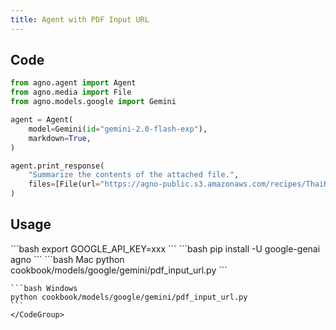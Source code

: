 ```yaml
---
title: Agent with PDF Input URL
---
```


## Code

```python cookbook/models/google/gemini/pdf_input_url.py
from agno.agent import Agent
from agno.media import File
from agno.models.google import Gemini

agent = Agent(
    model=Gemini(id="gemini-2.0-flash-exp"),
    markdown=True,
)

agent.print_response(
    "Summarize the contents of the attached file.",
    files=[File(url="https://agno-public.s3.amazonaws.com/recipes/ThaiRecipes.pdf")],
)
```

## Usage

<Steps>
  <Snippet file="create-venv-step.mdx" />

  <Step title="Set your API key">
    ```bash
    export GOOGLE_API_KEY=xxx
    ```
  </Step>

  <Step title="Install libraries">
    ```bash
    pip install -U google-genai agno
    ```
  </Step>

  <Step title="Run Agent">
    <CodeGroup>
    ```bash Mac
    python cookbook/models/google/gemini/pdf_input_url.py
    ```

    ```bash Windows
    python cookbook/models/google/gemini/pdf_input_url.py
    ```
    </CodeGroup>
  </Step>
</Steps> 